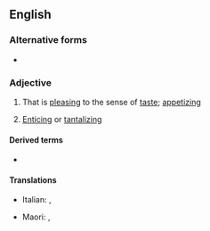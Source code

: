 {{also|mouth-watering}}

==English==

===Alternative forms===
* {{l|en|mouth-watering}}

===Adjective===
{{en-adj}}

# That is [[pleasing]] to the sense of [[taste]]; [[appetizing]]
# {{lb|en|by extension}} [[enticing|Enticing]] or [[tantalizing]]

====Derived terms====
* {{l|en|mouthwateringly}}

====Translations====
{{trans-top|delicious in taste}}
* Italian: {{t+|it|appetitoso|m}}, {{t+|it|invitante}}
{{trans-mid}}
* Maori: {{t|mi|whakawaiwai}}, {{t|mi|mōwaiwai}}
{{trans-bottom}}